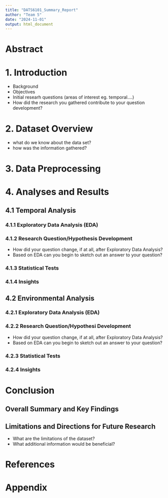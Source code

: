```yaml
---
title: "DATS6101_Summary_Report"
author: "Team 5"
date: "2024-11-01"
output: html_document
---
```


# Abstract 

# 1. Introduction
- Background
- Objectives
- Initial researh questions (areas of interest eg. temporal....)
- How did the research you gathered contribute to your question development?


# 2. Dataset Overview
- what do we know about the data set?
- how was the information gathered?

# 3. Data Preprocessing


# 4. Analyses and Results

## 4.1 Temporal Analysis
### 4.1.1 Exploratory Data Analysis (EDA)

### 4.1.2 Research Question/Hypothesis Development
- How did your question change, if at all, after Exploratory Data Analysis? 
- Based on EDA can you begin to sketch out an answer to your question?

### 4.1.3 Statistical Tests

### 4.1.4 Insights


## 4.2 Environmental Analysis
### 4.2.1 Exploratory Data Analysis (EDA)

### 4.2.2 Research Question/Hypothesi Development
- How did your question change, if at all, after Exploratory Data Analysis? 
- Based on EDA can you begin to sketch out an answer to your question?

### 4.2.3 Statistical Tests

### 4.2.4 Insights


# Conclusion
## Overall Summary and Key Findings
## Limitations and Directions for Future Research
- What are the limitations of the dataset?
- What additional information would be beneficial?

# References
# Appendix
